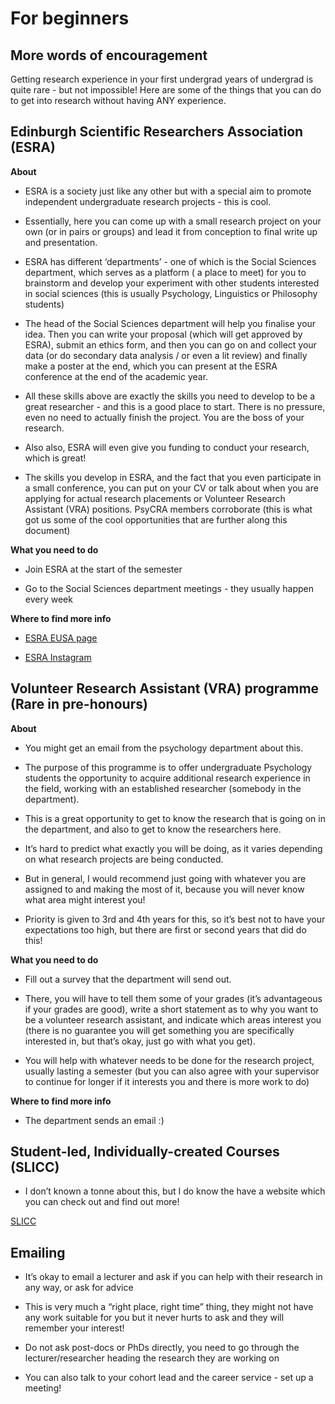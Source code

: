 # For beginners

## More words of encouragement

Getting research experience in your first undergrad years of undergrad is quite rare - but not impossible! Here are some of the things that you can do to get into research without having ANY experience.

## Edinburgh Scientific Researchers Association (ESRA)

**About **

- ESRA is a society just like any other but with a special aim to promote independent undergraduate research projects - this is cool.

- Essentially, here you can come up with a small research project on your own (or in pairs or groups) and lead it from conception to final write up and presentation.

- ESRA has different 'departments' - one of which is the Social Sciences department, which serves as a platform ( a place to meet) for you to brainstorm and develop your experiment with other students interested in social sciences (this is usually Psychology, Linguistics or Philosophy students)

- The head of the Social Sciences department will help you finalise your idea. Then you can write your proposal (which will get approved by ESRA), submit an ethics form, and then you can go on and collect your data (or do secondary data analysis / or even a lit review) and finally make a poster at the end, which you can present at the ESRA conference at the end of the academic year.

- All these skills above are exactly the skills you need to develop to be a great researcher - and this is a good place to start. There is no pressure, even no need to actually finish the project. You are the boss of your research.

- Also also, ESRA will even give you funding to conduct your research, which is great!

- The skills you develop in ESRA, and the fact that you even participate in a small conference, you can put on your CV or talk about when you are applying for actual research placements or Volunteer Research Assistant (VRA) positions. PsyCRA members corroborate (this is what got us some of the cool opportunities that are further along this document)


**What you need to do**

- Join ESRA at the start of the semester 

- Go to the Social Sciences department meetings - they usually happen every week

**Where to find more info**

- [ESRA EUSA page](https://www.eusa.ed.ac.uk/activities/view/ESRA)

- [ESRA Instagram](https://www.instagram.com/esra.soc/)


## Volunteer Research Assistant (VRA) programme (Rare in pre-honours)

**About**

- You might get an email from the psychology department about this.

- The purpose of this programme is to offer undergraduate Psychology students the opportunity to acquire additional research experience in the field, working with an established researcher (somebody in the department).

- This is a great opportunity to get to know the research that is going on in the department, and also to get to know the researchers here.

- It's hard to predict what exactly you will be doing, as it varies depending on what research projects are being conducted.

- But in general, I would recommend just going with whatever you are assigned to and making the most of it, because you will never know what area might interest you!

- Priority is given to 3rd and 4th years for this, so it's best not to have your expectations too high, but there are first or second years that did do this!

**What you need to do**

- Fill out a survey that the department will send out.

- There, you will have to tell them some of your grades (it's advantageous if your grades are good), write a short statement as to why you want to be a volunteer research assistant, and indicate which areas interest you (there is no guarantee you will get something you are specifically interested in, but that's okay, just go with what you get).

- You will help with whatever needs to be done for the research project, usually lasting a semester (but you can also agree with your supervisor to continue for longer if it interests you and there is more work to do)

**Where to find more info**

- The department sends an email :)


## Student-led, Individually-created Courses (SLICC)

- I don't known a tonne about this, but I do know the have a website which you can check out and find out more!

[SLICC](https://sliccs.ed.ac.uk)


## Emailing

- It's okay to email a lecturer and ask if you can help with their research in any way, or ask for advice

- This is very much a “right place, right time” thing, they might not have any work suitable for you but it never hurts to ask and they will remember your interest!

- Do not ask post-docs or PhDs directly, you need to go through the lecturer/researcher heading the research they are working on

- You can also talk to your cohort lead and the career service - set up a meeting!









